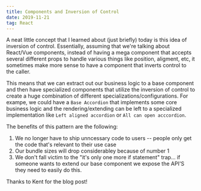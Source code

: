 ```yaml
---
title: Components and Inversion of Control
date: 2019-11-21
tag: React
---
```



A neat little concept that I learned about (just briefly) today is this idea of inversion of control.
Essentially, assuming that we're talking about React/Vue components, instead of having a mega component that accepts
several different props to handle various things like position, aligment, etc,
it sometimes make more sense to have a component that inverts control to the caller.

This means that we can extract out our business logic to a base component and then have
specialized components that utilize the inversion of control to create a huge combination of different
specializations/configurations. For exampe, we could have a `Base Accordion` that implements some core business logic
and the rendering/extending can be left to a specialized implementation like `Left aligned accordion` or `All can open acccordion`.

The benefits of this pattern are the following:

1. We no longer have to ship unncessary code to users -- people only get the code that's relevant to their use case
2. Our bundle sizes will drop considerabley because of number 1
3. We don't fall victim to the "it's only one more if statement" trap... if someone wants to extend our base component
   we expose the API'S they need to easily do this.

<TextLink href="https://kentcdodds.com/blog/inversion-of-control">
  Thanks to Kent for the blog post!
</TextLink>
